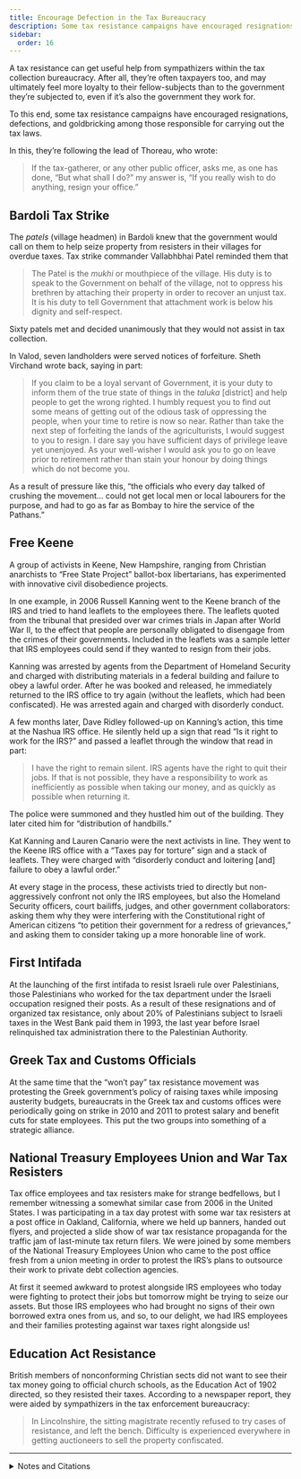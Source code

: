 ```yaml
---
title: Encourage Defection in the Tax Bureaucracy
description: Some tax resistance campaigns have encouraged resignations, defections, and goldbricking among those responsible for carrying out the tax laws.
sidebar:
  order: 16
---
```


A tax resistance can get useful help from sympathizers within the tax collection bureaucracy.
After all, they’re often taxpayers too, and may ultimately feel more loyalty to their fellow-subjects than to the government they’re subjected to, even if it’s also the government they work for.

To this end, some tax resistance campaigns have encouraged resignations, defections, and goldbricking among those responsible for carrying out the tax laws.

In this, they’re following the lead of Thoreau, who wrote:

> If the tax-gatherer, or any other public officer, asks me, as one has done, “But what shall I do?” my answer is, “If you really wish to do anything, resign your office.”

## <Badge text="Example" size="medium" /> Bardoli Tax Strike

The <i>patels</i> (village headmen) in Bardoli knew that the government would call on them to help seize property from resisters in their villages for overdue taxes.
Tax strike commander Vallabhbhai Patel reminded them that

> The Patel is the <i>mukhi</i> or mouthpiece of the village.
> His duty is to speak to the Government on behalf of the village, not to oppress his brethren by attaching their property in order to recover an unjust tax.
> It is his duty to tell Government that attachment work is below his dignity and self-respect.

Sixty patels met and decided unanimously that they would not assist in tax collection.

In Valod, seven landholders were served notices of forfeiture.
Sheth Virchand wrote back, saying in part:

> If you claim to be a loyal servant of Government, it is your duty to inform them of the true state of things in the <i>taluka</i> [district] and help people to get the wrong righted.
> I humbly request you to find out some means of getting out of the odious task of oppressing the people, when your time to retire is now so near.
> Rather than take the next step of forfeiting the lands of the agriculturists, I would suggest to you to resign.
> I dare say you have sufficient days of privilege leave yet unenjoyed.
> As your well-wisher I would ask you to go on leave prior to retirement rather than stain your honour by doing things which do not become you.

As a result of pressure like this, “the officials who every day talked of crushing the movement… could not get local men or local labourers for the purpose, and had to go as far as Bombay to hire the service of the Pathans.”

## <Badge text="Example" size="medium" /> Free Keene

A group of activists in Keene, New Hampshire, ranging from Christian anarchists to “Free State Project” ballot-box libertarians, has experimented with innovative civil disobedience projects.

In one example, in 2006 Russell Kanning went to the Keene branch of the IRS and tried to hand leaflets to the employees there.
The leaflets quoted from the tribunal that presided over war crimes trials in Japan after World War II, to the effect that people are personally obligated to disengage from the crimes of their governments.
Included in the leaflets was a sample letter that IRS employees could send if they wanted to resign from their jobs.

Kanning was arrested by agents from the Department of Homeland Security and charged with distributing materials in a federal building and failure to obey a lawful order.
After he was booked and released, he immediately returned to the IRS office to try again (without the leaflets, which had been confiscated).
He was arrested again and charged with disorderly conduct.

A few months later, Dave Ridley followed-up on Kanning’s action, this time at the Nashua IRS office.
He silently held up a sign that read “Is it right to work for the IRS?” and passed a leaflet through the window that read in part:

> I have the right to remain silent.
> IRS agents have the right to quit their jobs.
> If that is not possible, they have a responsibility to work as inefficiently as possible when taking our money, and as quickly as possible when returning it.

The police were summoned and they hustled him out of the building.
They later cited him for “distribution of handbills.”

Kat Kanning and Lauren Canario were the next activists in line.
They went to the Keene IRS office with a “Taxes pay for torture” sign and a stack of leaflets.
They were charged with “disorderly conduct and loitering [and] failure to obey a lawful order.”

At every stage in the process, these activists tried to directly but non-aggressively confront not only the IRS employees, but also the Homeland Security officers, court bailiffs, judges, and other government collaborators: asking them why they were interfering with the Constitutional right of American citizens “to petition their government for a redress of grievances,” and asking them to consider taking up a more honorable line of work.

## <Badge text="Example" size="medium" /> First Intifada

At the launching of the first intifada to resist Israeli rule over Palestinians, those Palestinians who worked for the tax department under the Israeli occupation resigned their posts.
As a result of these resignations and of organized tax resistance, only about 20% of Palestinians subject to Israeli taxes in the West Bank paid them in 1993, the last year before Israel relinquished tax administration there to the Palestinian Authority.

## <Badge text="Example" size="medium" /> Greek Tax and Customs Officials

At the same time that the “won’t pay” tax resistance movement was protesting the Greek government’s policy of raising taxes while imposing austerity budgets, bureaucrats in the Greek tax and customs offices were periodically going on strike in 2010 and 2011 to protest salary and benefit cuts for state employees.
This put the two groups into something of a strategic alliance.

## <Badge text="Example" size="medium" /> National Treasury Employees Union and War Tax Resisters

Tax office employees and tax resisters make for strange bedfellows, but I remember witnessing a somewhat similar case from 2006 in the United States.
I was participating in a tax day protest with some war tax resisters at a post office in Oakland, California, where we held up banners, handed out flyers, and projected a slide show of war tax resistance propaganda for the traffic jam of last-minute tax return filers.
We were joined by some members of the National Treasury Employees Union who came to the post office fresh from a union meeting in order to protest the IRS’s plans to outsource their work to private debt collection agencies.

At first it seemed awkward to protest alongside IRS employees who today were fighting to protect their jobs but tomorrow might be trying to seize our assets.
But those IRS employees who had brought no signs of their own borrowed extra ones from us, and so, to our delight, we had IRS employees and their families protesting against war taxes right alongside us!

## <Badge text="Example" size="medium" /> Education Act Resistance

British members of nonconforming Christian sects did not want to see their tax money going to official church schools, as the Education Act of 1902 directed, so they resisted their taxes.
According to a newspaper report, they were aided by sympathizers in the tax enforcement bureaucracy:

> In Lincolnshire, the sitting magistrate recently refused to try cases of resistance, and left the bench.
> Difficulty is experienced everywhere in getting auctioneers to sell the property confiscated.

<hr />

<details>
<summary>Notes and Citations</summary>

* Thoreau, H.D. [“Resistance to Civil Government”](https://sniggle.net/TPL/index5.php?entry=rtcg)
* Desai, Mahadev <i>The Story of Bardoli</i> (1929) [pp. 77](https://archive.org/details/in.ernet.dli.2015.122169/page/n91/mode/1up), [88–89](https://archive.org/details/in.ernet.dli.2015.122169/page/n102/mode/1up), [113](https://archive.org/details/in.ernet.dli.2015.122169/page/n129/mode/1up)
* Kanning, Kat [“The government is bad, but what can we do?”](https://staging.formadmenonly.com/archives/tle2007/tle428-20070729-03.html) <i>Keene Free Press</i> 23 July 2007
* Ridley, Dave “Is It Right to Work for the IRS?” <i>Keene Free Press</i> 18 September 2006, “A Quick Update on my Contest with Homeland Security” <i>Keene Free Press</i> 3 November 2006, “Jailed in Defense of the Constitution, Part 2” <i>Keene Free Press</i> 16 August 2007, “Jailed in Defense of the Constitution, Part III” <i>Keene Free Press</i> 23 September 2007
* Greenberg, Joel [“Israelis Yield West Bank Taxation and Health to Palestinians”](https://www.nytimes.com/1994/12/02/world/israelis-yield-west-bank-taxation-and-health-to-palestinians.html) <i>New York Times</i> 2 December 1994
* “Greek officials walk out as general strike over budget cuts looms” <i>Deutsche Welle</i> 2 April 2010
* “The passive resistance of the nonconformists…” <i>San Francisco Chronicle</i> 19 October 1903, p. 6

</details>
